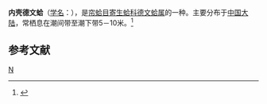 {{Speciesbox
| taxon = Devonia semiperi
| binomial_authority = (Ohshima)
}}
'''内壳德文蛤'''（[[学名|学名]]：{{lang|la|'''''Devonia semiperi'''''}}），是[[帘蛤目|帘蛤目]][[寄生蛤科|寄生蛤科]][[德文蛤属|德文蛤属]]的一种。主要分布于[[中国大陆|中国大陆]]，常栖息在潮间带至潮下带5－10米。<ref>{{cite web|url=http://shell.sinica.edu.tw/chinese/shellbase_detail.php?science_no=3765|title=国际贝库：内壳德文蛤|publisher=台湾贝类资料库|accessdate=2009-08-11|archive-date=2016-03-04|archive-url=https://web.archive.org/web/20160304124218/http://shell.sinica.edu.tw/chinese/shellbase_detail.php?science_no=3765|dead-url=no}}</ref>

== 参考文献 ==
{{reflist}}
{{Taxonbar|from=Q10894727}}

[[Category:德文蛤属|N]]